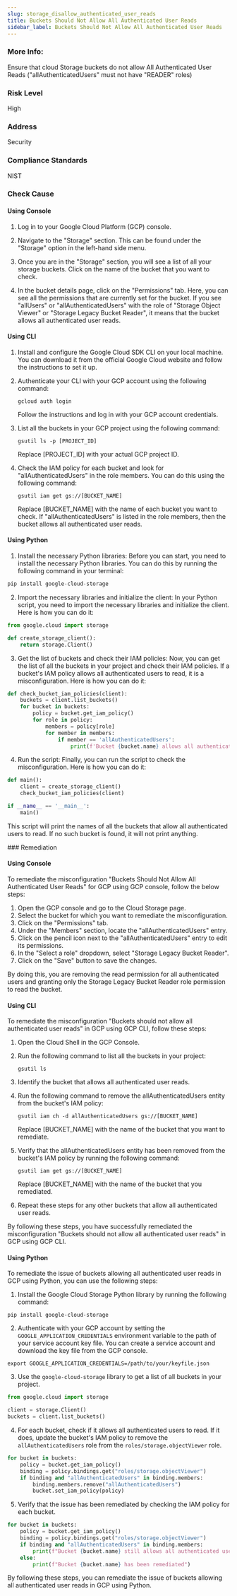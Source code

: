 ```yaml
---
slug: storage_disallow_authenticated_user_reads
title: Buckets Should Not Allow All Authenticated User Reads
sidebar_label: Buckets Should Not Allow All Authenticated User Reads
---
```


### More Info:

Ensure that cloud Storage buckets do not allow All Authenticated User Reads ("allAuthenticatedUsers" must not have "READER" roles)

### Risk Level

High

### Address

Security

### Compliance Standards

NIST


<Tabs><Tab title='Cause'>
### Check Cause

#### Using Console

1. Log in to your Google Cloud Platform (GCP) console.

2. Navigate to the "Storage" section. This can be found under the "Storage" option in the left-hand side menu.

3. Once you are in the "Storage" section, you will see a list of all your storage buckets. Click on the name of the bucket that you want to check.

4. In the bucket details page, click on the "Permissions" tab. Here, you can see all the permissions that are currently set for the bucket. If you see "allUsers" or "allAuthenticatedUsers" with the role of "Storage Object Viewer" or "Storage Legacy Bucket Reader", it means that the bucket allows all authenticated user reads.

#### Using CLI

1. Install and configure the Google Cloud SDK CLI on your local machine. You can download it from the official Google Cloud website and follow the instructions to set it up.

2. Authenticate your CLI with your GCP account using the following command:
   ```
   gcloud auth login
   ```
   Follow the instructions and log in with your GCP account credentials.

3. List all the buckets in your GCP project using the following command:
   ```
   gsutil ls -p [PROJECT_ID]
   ```
   Replace [PROJECT_ID] with your actual GCP project ID.

4. Check the IAM policy for each bucket and look for "allAuthenticatedUsers" in the role members. You can do this using the following command:
   ```
   gsutil iam get gs://[BUCKET_NAME]
   ```
   Replace [BUCKET_NAME] with the name of each bucket you want to check. If "allAuthenticatedUsers" is listed in the role members, then the bucket allows all authenticated user reads.

#### Using Python

1. Install the necessary Python libraries: Before you can start, you need to install the necessary Python libraries. You can do this by running the following command in your terminal:

```python
pip install google-cloud-storage
```

2. Import the necessary libraries and initialize the client: In your Python script, you need to import the necessary libraries and initialize the client. Here is how you can do it:

```python
from google.cloud import storage

def create_storage_client():
    return storage.Client()
```

3. Get the list of buckets and check their IAM policies: Now, you can get the list of all the buckets in your project and check their IAM policies. If a bucket's IAM policy allows all authenticated users to read, it is a misconfiguration. Here is how you can do it:

```python
def check_bucket_iam_policies(client):
    buckets = client.list_buckets()
    for bucket in buckets:
        policy = bucket.get_iam_policy()
        for role in policy:
            members = policy[role]
            for member in members:
                if member == 'allAuthenticatedUsers':
                    print(f'Bucket {bucket.name} allows all authenticated users to read.')
```

4. Run the script: Finally, you can run the script to check the misconfiguration. Here is how you can do it:

```python
def main():
    client = create_storage_client()
    check_bucket_iam_policies(client)

if __name__ == '__main__':
    main()
```

This script will print the names of all the buckets that allow all authenticated users to read. If no such bucket is found, it will not print anything.

</Tab>


<Tab title='Remediation'>
### Remediation

#### Using Console

To remediate the misconfiguration "Buckets Should Not Allow All Authenticated User Reads" for GCP using GCP console, follow the below steps:

1. Open the GCP console and go to the Cloud Storage page.
2. Select the bucket for which you want to remediate the misconfiguration.
3. Click on the "Permissions" tab.
4. Under the "Members" section, locate the "allAuthenticatedUsers" entry.
5. Click on the pencil icon next to the "allAuthenticatedUsers" entry to edit its permissions.
6. In the "Select a role" dropdown, select "Storage Legacy Bucket Reader".
7. Click on the "Save" button to save the changes.

By doing this, you are removing the read permission for all authenticated users and granting only the Storage Legacy Bucket Reader role permission to read the bucket.

#### Using CLI

To remediate the misconfiguration "Buckets should not allow all authenticated user reads" in GCP using GCP CLI, follow these steps:

1. Open the Cloud Shell in the GCP Console.

2. Run the following command to list all the buckets in your project:

   ```
   gsutil ls
   ```

3. Identify the bucket that allows all authenticated user reads.

4. Run the following command to remove the allAuthenticatedUsers entity from the bucket's IAM policy:

   ```
   gsutil iam ch -d allAuthenticatedUsers gs://[BUCKET_NAME]
   ```

   Replace [BUCKET_NAME] with the name of the bucket that you want to remediate.

5. Verify that the allAuthenticatedUsers entity has been removed from the bucket's IAM policy by running the following command:

   ```
   gsutil iam get gs://[BUCKET_NAME]
   ```

   Replace [BUCKET_NAME] with the name of the bucket that you remediated.

6. Repeat these steps for any other buckets that allow all authenticated user reads.

By following these steps, you have successfully remediated the misconfiguration "Buckets should not allow all authenticated user reads" in GCP using GCP CLI.

#### Using Python

To remediate the issue of buckets allowing all authenticated user reads in GCP using Python, you can use the following steps:

1. Install the Google Cloud Storage Python library by running the following command:

```
pip install google-cloud-storage
```

2. Authenticate with your GCP account by setting the `GOOGLE_APPLICATION_CREDENTIALS` environment variable to the path of your service account key file. You can create a service account and download the key file from the GCP console.

```
export GOOGLE_APPLICATION_CREDENTIALS=/path/to/your/keyfile.json
```

3. Use the `google-cloud-storage` library to get a list of all buckets in your project.

```python
from google.cloud import storage

client = storage.Client()
buckets = client.list_buckets()
```

4. For each bucket, check if it allows all authenticated users to read. If it does, update the bucket's IAM policy to remove the `allAuthenticatedUsers` role from the `roles/storage.objectViewer` role.

```python
for bucket in buckets:
    policy = bucket.get_iam_policy()
    binding = policy.bindings.get("roles/storage.objectViewer")
    if binding and "allAuthenticatedUsers" in binding.members:
        binding.members.remove("allAuthenticatedUsers")
        bucket.set_iam_policy(policy)
```

5. Verify that the issue has been remediated by checking the IAM policy for each bucket.

```python
for bucket in buckets:
    policy = bucket.get_iam_policy()
    binding = policy.bindings.get("roles/storage.objectViewer")
    if binding and "allAuthenticatedUsers" in binding.members:
        print(f"Bucket {bucket.name} still allows all authenticated user reads")
    else:
        print(f"Bucket {bucket.name} has been remediated")
```

By following these steps, you can remediate the issue of buckets allowing all authenticated user reads in GCP using Python.




</Tab>
</Tabs>